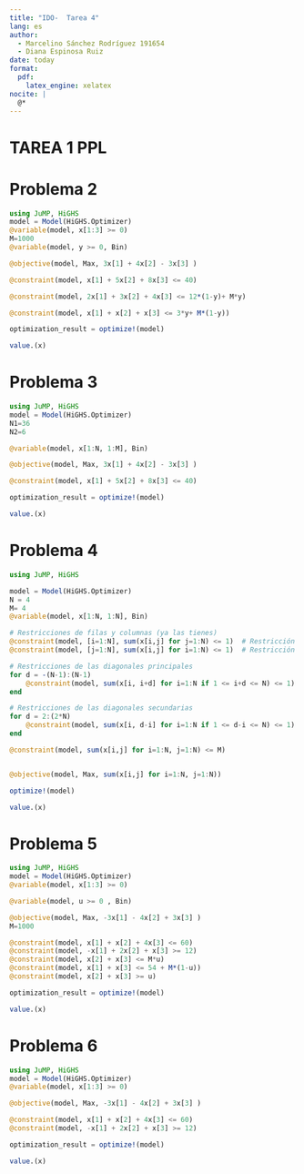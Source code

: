 ```yaml
---
title: "IDO-  Tarea 4"
lang: es
author: 
  - Marcelino Sánchez Rodríguez 191654
  - Diana Espinosa Ruiz
date: today
format:
  pdf:
    latex_engine: xelatex
nocite: |
  @*
---
```

# TAREA 1 PPL

# Problema 2
```julia
using JuMP, HiGHS
model = Model(HiGHS.Optimizer)
@variable(model, x[1:3] >= 0)
M=1000
@variable(model, y >= 0, Bin)

@objective(model, Max, 3x[1] + 4x[2] - 3x[3] )

@constraint(model, x[1] + 5x[2] + 8x[3] <= 40)

@constraint(model, 2x[1] + 3x[2] + 4x[3] <= 12*(1-y)+ M*y)

@constraint(model, x[1] + x[2] + x[3] <= 3*y+ M*(1-y))

optimization_result = optimize!(model)

value.(x)
```

# Problema 3
```julia
using JuMP, HiGHS
model = Model(HiGHS.Optimizer)
N1=36
N2=6

@variable(model, x[1:N, 1:M], Bin)

@objective(model, Max, 3x[1] + 4x[2] - 3x[3] )

@constraint(model, x[1] + 5x[2] + 8x[3] <= 40)

optimization_result = optimize!(model)

value.(x)
```

# Problema 4
```julia
using JuMP, HiGHS

model = Model(HiGHS.Optimizer)
N = 4
M= 4
@variable(model, x[1:N, 1:N], Bin)

# Restricciones de filas y columnas (ya las tienes)
@constraint(model, [i=1:N], sum(x[i,j] for j=1:N) <= 1)  # Restricción de fila
@constraint(model, [j=1:N], sum(x[i,j] for i=1:N) <= 1)  # Restricción de columna

# Restricciones de las diagonales principales
for d = -(N-1):(N-1)
    @constraint(model, sum(x[i, i+d] for i=1:N if 1 <= i+d <= N) <= 1)
end

# Restricciones de las diagonales secundarias
for d = 2:(2*N)
    @constraint(model, sum(x[i, d-i] for i=1:N if 1 <= d-i <= N) <= 1)
end

@constraint(model, sum(x[i,j] for i=1:N, j=1:N) <= M)


@objective(model, Max, sum(x[i,j] for i=1:N, j=1:N))

optimize!(model)
```

```julia
value.(x)
```

# Problema 5
```julia
using JuMP, HiGHS
model = Model(HiGHS.Optimizer)
@variable(model, x[1:3] >= 0)

@variable(model, u >= 0 , Bin)

@objective(model, Max, -3x[1] - 4x[2] + 3x[3] )
M=1000

@constraint(model, x[1] + x[2] + 4x[3] <= 60)
@constraint(model, -x[1] + 2x[2] + x[3] >= 12)
@constraint(model, x[2] + x[3] <= M*u)
@constraint(model, x[1] + x[3] <= 54 + M*(1-u))
@constraint(model, x[2] + x[3] >= u)

optimization_result = optimize!(model)

value.(x)
```

# Problema 6
```julia
using JuMP, HiGHS
model = Model(HiGHS.Optimizer)
@variable(model, x[1:3] >= 0)

@objective(model, Max, -3x[1] - 4x[2] + 3x[3] )

@constraint(model, x[1] + x[2] + 4x[3] <= 60)
@constraint(model, -x[1] + 2x[2] + x[3] >= 12)

optimization_result = optimize!(model)

value.(x)
```